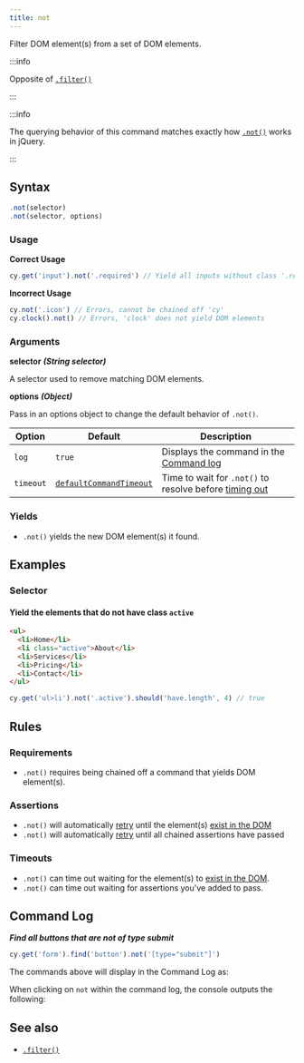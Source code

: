 ```yaml
---
title: not
---
```


Filter DOM element(s) from a set of DOM elements.

:::info

Opposite of [`.filter()`](/api/commands/filter)

:::

:::info

The querying behavior of this command matches exactly how
[`.not()`](http://api.jquery.com/not) works in jQuery.

:::

## Syntax

```javascript
.not(selector)
.not(selector, options)
```

### Usage

**<Icon name="check-circle" color="green" /> Correct Usage**

```javascript
cy.get('input').not('.required') // Yield all inputs without class '.required'
```

**<Icon name="exclamation-triangle" color="red" /> Incorrect Usage**

```javascript
cy.not('.icon') // Errors, cannot be chained off 'cy'
cy.clock().not() // Errors, 'clock' does not yield DOM elements
```

### Arguments

**<Icon name="angle-right" /> selector** **_(String selector)_**

A selector used to remove matching DOM elements.

**<Icon name="angle-right" /> options** **_(Object)_**

Pass in an options object to change the default behavior of `.not()`.

| Option    | Default                                                              | Description                                                                              |
| --------- | -------------------------------------------------------------------- | ---------------------------------------------------------------------------------------- |
| `log`     | `true`                                                               | Displays the command in the [Command log](/guides/core-concepts/cypress-app#Command-Log) |
| `timeout` | [`defaultCommandTimeout`](/guides/references/configuration#Timeouts) | Time to wait for `.not()` to resolve before [timing out](#Timeouts)                      |

### Yields [<Icon name="question-circle"/>](/guides/core-concepts/introduction-to-cypress#Subject-Management)

- `.not()` yields the new DOM element(s) it found.

## Examples

### Selector

#### Yield the elements that do not have class `active`

```html
<ul>
  <li>Home</li>
  <li class="active">About</li>
  <li>Services</li>
  <li>Pricing</li>
  <li>Contact</li>
</ul>
```

```javascript
cy.get('ul>li').not('.active').should('have.length', 4) // true
```

## Rules

### Requirements [<Icon name="question-circle"/>](/guides/core-concepts/introduction-to-cypress#Chains-of-Commands)

- `.not()` requires being chained off a command that yields DOM element(s).

### Assertions [<Icon name="question-circle"/>](/guides/core-concepts/introduction-to-cypress#Assertions)

- `.not()` will automatically [retry](/guides/core-concepts/retry-ability) until
  the element(s) [exist in the DOM](/guides/core-concepts/introduction-to-cypress#Default-Assertions) 
- `.not()` will automatically [retry](/guides/core-concepts/retry-ability) until
  all chained assertions have passed

### Timeouts [<Icon name="question-circle"/>](/guides/core-concepts/introduction-to-cypress#Timeouts)

- `.not()` can time out waiting for the element(s) to
  [exist in the DOM](/guides/core-concepts/introduction-to-cypress#Default-Assertions).
- `.not()` can time out waiting for assertions you've added to pass.

## Command Log

**_Find all buttons that are not of type submit_**

```javascript
cy.get('form').find('button').not('[type="submit"]')
```

The commands above will display in the Command Log as:

<DocsImage
  src="/img/api/not/filter-elements-with-not-and-optional-selector.png"
  alt="Command Log not"
/>

When clicking on `not` within the command log, the console outputs the
following:

<DocsImage
  src="/img/api/not/log-elements-found-when-using-cy-not.png"
  alt="Console Log not"
/>

## See also

- [`.filter()`](/api/commands/filter)
